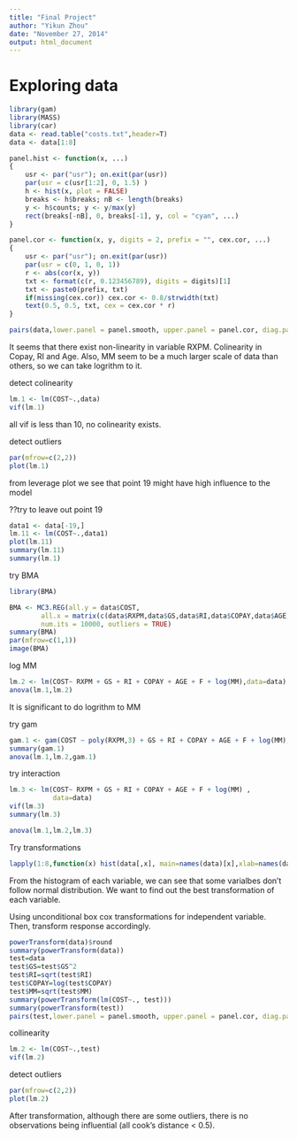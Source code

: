 ```yaml
---
title: "Final Project"
author: "Yikun Zhou"
date: "November 27, 2014"
output: html_document
---
```


# Exploring data
```r
library(gam)
library(MASS)
library(car)
data <- read.table("costs.txt",header=T)
data <- data[1:8]

panel.hist <- function(x, ...)
{
    usr <- par("usr"); on.exit(par(usr))
    par(usr = c(usr[1:2], 0, 1.5) )
    h <- hist(x, plot = FALSE)
    breaks <- h$breaks; nB <- length(breaks)
    y <- h$counts; y <- y/max(y)
    rect(breaks[-nB], 0, breaks[-1], y, col = "cyan", ...)
}

panel.cor <- function(x, y, digits = 2, prefix = "", cex.cor, ...)
{
    usr <- par("usr"); on.exit(par(usr))
    par(usr = c(0, 1, 0, 1))
    r <- abs(cor(x, y))
    txt <- format(c(r, 0.123456789), digits = digits)[1]
    txt <- paste0(prefix, txt)
    if(missing(cex.cor)) cex.cor <- 0.8/strwidth(txt)
    text(0.5, 0.5, txt, cex = cex.cor * r)
}

pairs(data,lower.panel = panel.smooth, upper.panel = panel.cor, diag.panel = panel.hist)
```
It seems that there exist non-linearity in variable RXPM. Colinearity in Copay, RI and Age. Also, MM seem to be a much larger scale of data than others, so we can take logrithm to it.

detect colinearity
```r
lm.1 <- lm(COST~.,data)
vif(lm.1)
```
all vif is less than 10, no colinearity exists.

detect outliers
```r
par(mfrow=c(2,2))
plot(lm.1)
```
from leverage plot we see that point 19 might have high influence to the model

??try to leave out point 19
```r
data1 <- data[-19,]
lm.11 <- lm(COST~.,data1)
plot(lm.11)
summary(lm.11)
summary(lm.1)
```

try BMA
```r
library(BMA)

BMA <- MC3.REG(all.y = data$COST, 
        all.x = matrix(c(data$RXPM,data$GS,data$RI,data$COPAY,data$AGE,data$F,log(data$MM)),nrow=29),
        num.its = 10000, outliers = TRUE)
summary(BMA)
par(mfrow=c(1,1))
image(BMA)
```



log MM
```r
lm.2 <- lm(COST~ RXPM + GS + RI + COPAY + AGE + F + log(MM),data=data)
anova(lm.1,lm.2)
```
It is significant to do logrithm to MM

try gam
```r
gam.1 <- gam(COST ~ poly(RXPM,3) + GS + RI + COPAY + AGE + F + log(MM),data=data)
summary(gam.1)
anova(lm.1,lm.2,gam.1)
```



try interaction
```r
lm.3 <- lm(COST~ RXPM + GS + RI + COPAY + AGE + F + log(MM) ,
           data=data)
vif(lm.3)
summary(lm.3)

anova(lm.1,lm.2,lm.3)
```



Try transformations

```r
lapply(1:8,function(x) hist(data[,x], main=names(data)[x],xlab=names(data)[x]))
```

From the histogram of each variable, we can see that some varialbes don't follow normal distribution. We want to find out the best transformation of each variable.


Using unconditional box cox transformations for independent variable. Then, transform response accordingly. 

```r
powerTransform(data)$round
summary(powerTransform(data))
test=data
test$GS=test$GS^2
test$RI=sqrt(test$RI)
test$COPAY=log(test$COPAY)
test$MM=sqrt(test$MM)
summary(powerTransform(lm(COST~., test)))
summary(powerTransform(test))
pairs(test,lower.panel = panel.smooth, upper.panel = panel.cor, diag.panel = panel.hist)
```

collinearity

```r
lm.2 <- lm(COST~.,test)
vif(lm.2)
```

detect outliers
```r
par(mfrow=c(2,2))
plot(lm.2)
```

After transformation, although there are some outliers, there is no observations being influential (all cook's distance < 0.5). 

